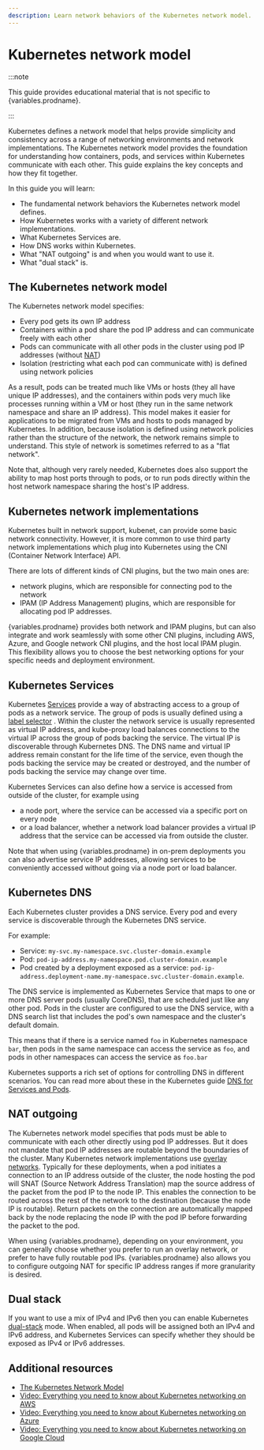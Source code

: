 ```yaml
---
description: Learn network behaviors of the Kubernetes network model.
---
```



# Kubernetes network model

<!-- Do not change the canonical_url above *or the title*. Content is shared with Marketing and is used for SEO purposes. If you change the title, it will screw up Marketing metrics. -->

:::note

This guide provides educational material that is not specific to {variables.prodname}.

:::

Kubernetes defines a network model that helps provide simplicity and consistency across a range of networking
environments and network implementations. The Kubernetes network model provides the foundation for understanding how
containers, pods, and services within Kubernetes communicate with each other. This guide explains the key concepts and
how they fit together.

In this guide you will learn:

- The fundamental network behaviors the Kubernetes network model defines.
- How Kubernetes works with a variety of different network implementations.
- What Kubernetes Services are.
- How DNS works within Kubernetes.
- What "NAT outgoing" is and when you would want to use it.
- What "dual stack" is.

## The Kubernetes network model

The Kubernetes network model specifies:

- Every pod gets its own IP address
- Containers within a pod share the pod IP address and can communicate freely with each other
- Pods can communicate with all other pods in the cluster using pod IP addresses (without
  [NAT](about-networking.mdx))
- Isolation (restricting what each pod can communicate with) is defined using network policies

As a result, pods can be treated much like VMs or hosts (they all have unique IP addresses), and the containers within
pods very much like processes running within a VM or host (they run in the same network namespace and share an IP
address). This model makes it easier for applications to be migrated from VMs and hosts to pods managed by Kubernetes.
In addition, because isolation is defined using network policies rather than the structure of the network, the network
remains simple to understand. This style of network is sometimes referred to as a "flat network".

Note that, although very rarely needed, Kubernetes does also support the ability to map host ports through to pods, or
to run pods directly within the host network namespace sharing the host's IP address.

## Kubernetes network implementations

Kubernetes built in network support, kubenet, can provide some basic network connectivity. However, it is more common to
use third party network implementations which plug into Kubernetes using the CNI (Container Network Interface) API.

There are lots of different kinds of CNI plugins, but the two main ones are:

- network plugins, which are responsible for connecting pod to the network
- IPAM (IP Address Management) plugins, which are responsible for allocating pod IP addresses.

{variables.prodname} provides both network and IPAM plugins, but can also integrate and work seamlessly with some other CNI
plugins, including AWS, Azure, and Google network CNI plugins, and the host local IPAM plugin. This flexibility allows
you to choose the best networking options for your specific needs and deployment environment.

## Kubernetes Services

Kubernetes [Services](https://kubernetes.io/docs/concepts/services-networking/service/) provide a way of abstracting access to a group
of pods as a network service. The group of pods is usually defined using a [label selector](https://kubernetes.io/docs/concepts/overview/working-with-objects/labels)
. Within the cluster the
network service is usually represented as virtual IP address, and kube-proxy load balances connections to the virtual IP
across the group of pods backing the service. The virtual IP is discoverable through Kubernetes DNS. The DNS name and
virtual IP address remain constant for the life time of the service, even though the pods backing the service may be
created or destroyed, and the number of pods backing the service may change over time.

Kubernetes Services can also define how a service is accessed from outside of the cluster, for example using

- a node port, where the service can be accessed via a specific port on every node
- or a load balancer, whether a network load balancer provides a virtual IP address that the service can be accessed via
  from outside the cluster.

Note that when using {variables.prodname} in on-prem deployments you can also advertise service IP
addresses, allowing services to be conveniently accessed without
going via a node port or load balancer.

## Kubernetes DNS

Each Kubernetes cluster provides a DNS service. Every pod and every service is discoverable through the Kubernetes DNS
service.

For example:

- Service: `my-svc.my-namespace.svc.cluster-domain.example`
- Pod: `pod-ip-address.my-namespace.pod.cluster-domain.example`
- Pod created by a deployment exposed as a service:
  `pod-ip-address.deployment-name.my-namespace.svc.cluster-domain.example`.

The DNS service is implemented as Kubernetes Service that maps to one or more DNS server pods (usually CoreDNS), that
are scheduled just like any other pod. Pods in the cluster are configured to use the DNS service, with a DNS search list
that includes the pod's own namespace and the cluster's default domain.

This means that if there is a service named `foo` in Kubernetes namespace `bar`, then pods in the same namespace can
access the service as `foo`, and pods in other namespaces can access the service as `foo.bar`

Kubernetes supports a rich set of options for controlling DNS in different scenarios. You can read more about these in
the Kubernetes guide [DNS for Services and Pods](https://kubernetes.io/docs/concepts/services-networking/dns-pod-service/).

## NAT outgoing

The Kubernetes network model specifies that pods must be able to communicate with each other directly using pod IP
addresses. But it does not mandate that pod IP addresses are routable beyond the boundaries of the cluster. Many
Kubernetes network implementations use [overlay networks](about-networking.mdx).
Typically for these deployments, when a pod initiates a connection to an IP address outside of the cluster, the node
hosting the pod will SNAT (Source Network Address Translation) map the source address of the packet from the pod IP to
the node IP. This enables the connection to be routed across the rest of the network to the destination (because the
node IP is routable). Return packets on the connection are automatically mapped back by the node replacing the node IP
with the pod IP before forwarding the packet to the pod.

When using {variables.prodname}, depending on your environment, you can generally choose whether you prefer to run an
overlay network, or prefer to have fully routable pod IPs. {variables.prodname} also
allows you to configure outgoing NAT for specific IP address
ranges if more granularity is desired.

## Dual stack

If you want to use a mix of IPv4 and IPv6 then you can enable Kubernetes [dual-stack](https://kubernetes.io/docs/concepts/services-networking/dual-stack/) mode. When enabled, all
pods will be assigned both an IPv4 and IPv6 address, and Kubernetes Services can specify whether they should be exposed
as IPv4 or IPv6 addresses.

## Additional resources

- [The Kubernetes Network Model](https://kubernetes.io/docs/concepts/cluster-administration/networking/#the-kubernetes-network-model)
- [Video: Everything you need to know about Kubernetes networking on AWS](https://www.projectcalico.org/everything-you-need-to-know-about-kubernetes-pod-networking-on-aws/)
- [Video: Everything you need to know about Kubernetes networking on Azure](https://www.projectcalico.org/everything-you-need-to-know-about-kubernetes-networking-on-azure/)
- [Video: Everything you need to know about Kubernetes networking on Google Cloud](https://www.projectcalico.org/everything-you-need-to-know-about-kubernetes-networking-on-google-cloud/)
